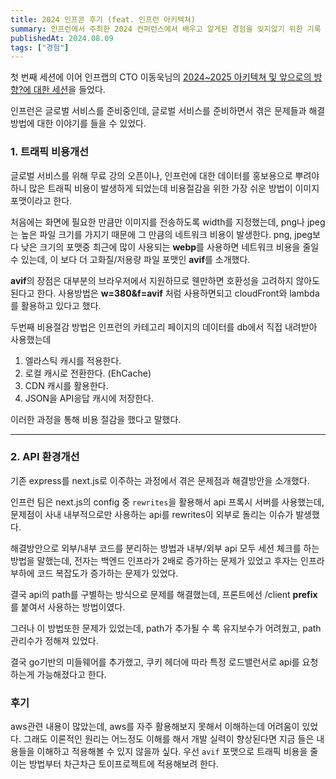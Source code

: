 ```yaml
---
title: 2024 인프콘 후기 (feat. 인프런 아키텍쳐)
summary: 인프런에서 주최한 2024 컨퍼런스에서 배우고 알게된 경험을 잊지않기 위한 기록
publishedAt: 2024.08.09
tags: ["경험"]
---
```


첫 번째 세션에 이어 인프랩의 CTO 이동욱님의 [2024~2025 아키텍쳐 및 앞으로의 방향?에 대한 세션](https://www.inflearn.com/conf/infcon-2024/session-detail/903/)을 들었다.

인프런은 글로벌 서비스를 준비중인데, 글로벌 서비스를 준비하면서 겪은 문제들과 해결방법에 대한 이야기를 들을 수 있었다.

### 1. 트래픽 비용개선

글로벌 서비스를 위해 무료 강의 오픈이나, 인프런에 대한 데이터를 홍보용으로 뿌려야하니 많은 트래픽 비용이 발생하게 되었는데 비용절감을 위한 가장 쉬운 방법이 이미지 포맷이라고 한다.

처음에는 화면에 필요한 만큼만 이미지를 전송하도록 width를 지정했는데, png나 jpeg는 높은 파일 크기를 가지기 때문에 그 만큼의 네트워크 비용이 발생한다.
png, jpeg보다 낮은 크기의 포맷중 최근에 많이 사용되는 **webp**를 사용하면 네트워크 비용을 줄일 수 있는데, 이 보다 더 고화질/저용량 파일 포맷인 **avif**를 소개했다.

**avif**의 장점은 대부분의 브라우저에서 지원하므로 웬만하면 호환성을 고려하지 않아도 된다고 한다.
사용방법은 **w=380&f=avif** 처럼 사용하면되고 cloudFront와 lambda를 활용하고 있다고 했다.

두번째 비용절감 방법은 인프런의 카테고리 페이지의 데이터를 db에서 직접 내려받아 사용했는데
1. 엘라스틱 캐시를 적용한다.
2. 로컬 캐시로 전환한다. (EhCache)
3. CDN 캐시를 활용한다.
4. JSON을 API응답 캐시에 저장한다.

이러한 과정을 통해 비용 절감을 했다고 말했다.

---

### 2. API 환경개선

기존 express를 next.js로 이주하는 과정에서 겪은 문제점과 해결방안을 소개했다.

인프런 팀은 next.js의 config 중 `rewrites`을 활용해서 api 프록시 서버를 사용했는데, 문제점이 사내 내부적으로만 사용하는 api를 rewrites이 외부로 돌리는 이슈가 발생했다.

해결방안으로 외부/내부 코드를 분리하는 방법과 내부/외부 api 모두 세션 체크를 하는 방법을 말했는데, 전자는 백엔드 인프라가 2배로 증가하는 문제가 있었고 후자는 인프라 부하에 코드 복잡도가 증가하는 문제가 있었다.

결국 api의 path를 구별하는 방식으로 문제를 해결했는데, 프론트에선 /client **prefix**를 붙여서 사용하는 방법이였다.

그러나 이 방법또한 문제가 있었는데, path가 추가될 수 록 유지보수가 어려웠고, path 관리수가 정해져 있었다.

결국 go기반의 미들웨어를 추가했고, 쿠키 헤더에 따라 특정 로드밸런서로 api를 요청하는게 가능해졌다고 한다.

### 후기

aws관련 내용이 많았는데, aws를 자주 활용해보지 못해서 이해하는데 어려움이 있었다. 그래도 이론적인 원리는 어느정도 이해를 해서 개발 실력이 향상된다면 지금 들은 내용들을 이해하고 적용해볼 수 있지 않을까 싶다.
우선 `avif` 포맷으로 트래픽 비용을 줄이는 방법부터 차근차근 토이프로젝트에 적용해보려 한다.



